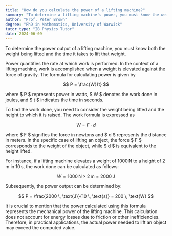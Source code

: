 ```yaml
---
title: "How do you calculate the power of a lifting machine?"
summary: "To determine a lifting machine's power, you must know the weight being lifted and the duration of the lift."
author: "Prof. Peter Brown"
degree: "PhD in Mathematics, University of Warwick"
tutor_type: "IB Physics Tutor"
date: 2024-06-09
---
```


To determine the power output of a lifting machine, you must know both the weight being lifted and the time it takes to lift that weight.

Power quantifies the rate at which work is performed. In the context of a lifting machine, work is accomplished when a weight is elevated against the force of gravity. The formula for calculating power is given by 

$$ P = \frac{W}{t} $$

where $ P $ represents power in watts, $ W $ denotes the work done in joules, and $ t $ indicates the time in seconds. 

To find the work done, you need to consider the weight being lifted and the height to which it is raised. The work formula is expressed as 

$$ W = F \cdot d $$

where $ F $ signifies the force in newtons and $ d $ represents the distance in meters. In the specific case of lifting an object, the force $ F $ corresponds to the weight of the object, while $ d $ is equivalent to the height lifted.

For instance, if a lifting machine elevates a weight of $1000 \, \text{N}$ to a height of $2 \, \text{m}$ in $10 \, \text{s}$, the work done can be calculated as follows:

$$ W = 1000 \, \text{N} \times 2 \, \text{m} = 2000 \, \text{J} $$

Subsequently, the power output can be determined by:

$$ P = \frac{2000 \, \text{J}}{10 \, \text{s}} = 200 \, \text{W} $$

It is crucial to mention that the power calculated using this formula represents the mechanical power of the lifting machine. This calculation does not account for energy losses due to friction or other inefficiencies. Therefore, in practical applications, the actual power needed to lift an object may exceed the computed value.
    